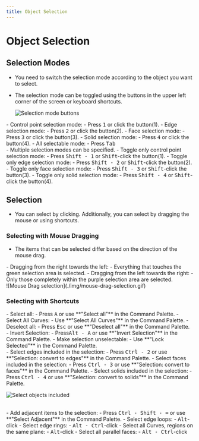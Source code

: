 ```yaml
---
title: Object Selection
---
```

# Object Selection

## Selection Modes

- You need to switch the selection mode according to the object you want to select.
- The selection mode can be toggled using the buttons in the upper left corner of the screen or keyboard shortcuts.

    ![Selection mode buttons](./img/selection-mode-buttons.png)
<div className="dl">
- Control point selection mode: 
    - Press <kbd>1</kbd> or click the button(1).
- Edge selection mode: 
    - Press <kbd>2</kbd> or click the button(2).
- Face selection mode: 
    - Press <kbd>3</kbd> or click the button(3).
- Solid selection mode: 
    - Press <kbd>4</kbd> or click the button(4).
- All selectable mode: 
    - Press <kbd>Tab</kbd>
<br />
- Multiple selection modes can be specified.
- Toggle only control point selection mode: 
    - Press <kbd>Shift - 1</kbd> or <kbd>Shift</kbd>-click the button(1).
- Toggle only edge selection mode: 
    - Press <kbd>Shift - 2</kbd> or <kbd>Shift</kbd>-click the button(2).
- Toggle only face selection mode: 
    - Press <kbd>Shift - 3</kbd> or <kbd>Shift</kbd>-click the button(3).
- Toggle only solid selection mode: 
    - Press <kbd>Shift - 4</kbd> or <kbd>Shift</kbd>-click the button(4).
</div>

## Selection

- You can select by clicking. Additionally, you can select by dragging the mouse or using shortcuts.

### Selecting with Mouse Dragging

- The items that can be selected differ based on the direction of the mouse drag.
<div className="dl">
- Dragging from the right towards the left: 
    - Everything that touches the green selection area is selected.
- Dragging from the left towards the right: 
    - Only those completely within the purple selection area are selected.
</div>
![Mouse Drag selection](./img/mouse-drag-selection.gif)

### Selecting with Shortcuts

<div className="dl">
- Select all: 
    - Press <kbd>A</kbd> or use **"Select all"** in the Command Palette.
- Select All Curves: 
    - Use **"Select All Curves"** in the Command Palette.
- Deselect all: 
    - Press <kbd>Esc</kbd> or use **"Deselect all"** in the Command Palette.
- Invert Selection: 
    - Press<kbd>Alt - A</kbd> or use **"Invert Selection"** in the Command Palette.
- Make selection unselectable: 
    - Use **"Lock Selected"** in the Command Palette.
<br />
- Select edges included in the selection: 
    - Press <kbd>Ctrl - 2</kbd> or use **"Selection: convert to edges"** in the Command Palette.
- Select faces included in the selection: 
    - Press <kbd>Ctrl - 3</kbd> or use **"Selection: convert to faces"** in the Command Palette.
- Select solids included in the selection: 
    - Press <kbd>Ctrl - 4</kbd> or use **"Selection: convert to solids"** in the Command Palette.

![Select objects included](./img/select-objects-included.gif)

<br />
- Add adjacent items to the selection: 
    - Press <kbd>Ctrl - Shift - =</kbd> or use **"Select Adjacent"** in the Command Palette.
- Select edge loops: 
    - <kbd>Alt</kbd>-click 
- Select edge rings: 
    - <kbd>Alt - Ctrl</kbd>-click
- Select all Curves, regions on the same plane: 
    - <kbd>Alt</kbd>-click 
- Select all parallel faces: 
    - <kbd>Alt - Ctrl</kbd>-click 
</div>

